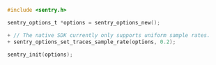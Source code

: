 ```c {diff}
#include <sentry.h>

sentry_options_t *options = sentry_options_new();

+ // The native SDK currently only supports uniform sample rates.
+ sentry_options_set_traces_sample_rate(options, 0.2);

sentry_init(options);
```
